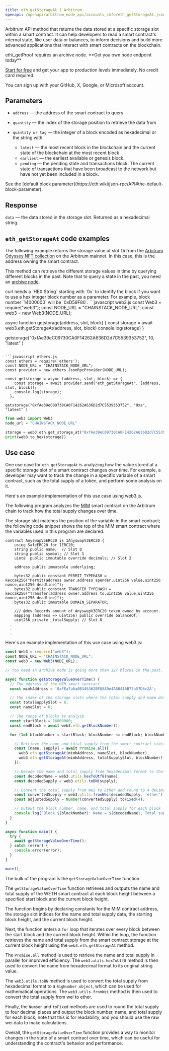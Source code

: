 ---
title: eth_getStorageAt | Arbitrum
openapi: /openapi/arbitrum_node_api/accounts_info/eth_getStorageAt.json POST /5b8d22690a57f293b3a1ed8758014e35
---

Arbitrum API method that returns the data stored at a specific storage slot within a smart contract. It can help developers to read a smart contract's internal state, like user data or balances, to inform decisions and build more advanced applications that interact with smart contracts on the blockchain.

<Note>
eth\_getProof requires an archive node.
</Note>

<Check>
**Get you own node endpoint today**

[Start for free](https://console.chainstack.com/) and get your app to production levels immediately. No credit card required.

You can sign up with your GitHub, X, Google, or Microsoft account.
</Check>


## Parameters

* `address` — the address of the smart contract to query
* `quantity` — the index of the storage position to retrieve the data from
* `quantity or tag` — the integer of a block encoded as hexadecimal or the string with:

  + `latest` — the most recent block in the blockchain and the current state of the blockchain at the most recent block
  + `earliest` — the earliest available or genesis block.
  + `pending` — the pending state and transactions block. The current state of transactions that have been broadcast to the network but have not yet been included in a block.

<Note>
See the [default block parameter](https://eth.wiki/json-rpc/API#the-default-block-parameter).
</Note>


## Response

`data` — the data stored in the storage slot. Returned as a hexadecimal string.

## `eth_getStorageAt` code examples

The following example returns the storage value at slot `10` from the [Arbitrum Odyssey NFT collection](https://arbiscan.io/token/0xfAe39eC09730CA0F14262A636D2d7C5539353752#code) on the Arbitrum mainnet. In this case, this is the address owning the smart contract.

This method can retrieve the different storage values in time by querying different blocks in the past. Note that to query a state in the past, you need an [archive node](https://chainstack.com/evm-nodes-a-dive-into-the-full-vs-archive-mode).

<Note>
curl needs a `HEX String` starting with `0x` to identify the block if you want to use a hex integer block number as a parameter.  
For example, block number `14000000` will be `0xD59F80`.
</Note>

<CodeGroup>
```javascript web3.js
const Web3 = require("web3");
const NODE_URL = "CHAINSTACK_NODE_URL";
const web3 = new Web3(NODE_URL);

async function getstorage(address, slot, block) {
  const storage = await web3.eth.getStorageAt(address, slot, block)
  console.log(storage)
 }
 
 getstorage("0xfAe39eC09730CA0F14262A636D2d7C5539353752", 10, "latest" )
```

```javascript ethers.js
const ethers = require('ethers');
const NODE_URL = "CHAINSTACK_NODE_URL";
const provider = new ethers.JsonRpcProvider(NODE_URL);

const getstorage = async (address, slot, block) => {
    const storage = await provider.send("eth_getStorageAt", [address, slot, block]);
    console.log(storage);
  };

getstorage("0xfAe39eC09730CA0F14262A636D2d7C5539353752", "0xa", "latest" )
```

```python web3.py
from web3 import Web3  
node_url = "CHAINSTACK_NODE_URL" 

storage = web3.eth.get_storage_at("0xfAe39eC09730CA0F14262A636D2d7C5539353752",10, "latest")
print(web3.to_hex(storage))
```
</CodeGroup>


## Use case

One use case for `eth_getStorageAt` is analyzing how the value stored at a specific storage slot of a smart contract changes over time. For example, a developer may want to track the change in a specific variable of a smart contract, such as the total supply of a token, and perform some analysis on it.

Here's an example implementation of this use case using web3.js.

The following program analyzes the [MIM](https://arbiscan.io/token/0xfea7a6a0b346362bf88a9e4a88416b77a57d6c2a#code) smart contract on the Arbitrum chain to track how the total supply changes over time.

The storage slot matches the position of the variable in the smart contract; the following code snippet shows the top of the MIM smart contract where the variables used in this program are declared.

```sol ERC20.sol
contract AnyswapV5ERC20 is IAnyswapV3ERC20 {
    using SafeERC20 for IERC20;
    string public name;  // Slot 0
    string public symbol; // Slot 1
    uint8  public immutable override decimals; // Slot 2

    address public immutable underlying;

    bytes32 public constant PERMIT_TYPEHASH = keccak256("Permit(address owner,address spender,uint256 value,uint256 nonce,uint256 deadline)");
    bytes32 public constant TRANSFER_TYPEHASH = keccak256("Transfer(address owner,address to,uint256 value,uint256 nonce,uint256 deadline)");
    bytes32 public immutable DOMAIN_SEPARATOR;

    /// @dev Records amount of AnyswapV3ERC20 token owned by account.
    mapping (address => uint256) public override balanceOf;
    uint256 private _totalSupply; // Slot 8
  .
  .
  .
```


Here's an example implementation of this use case using web3.js:

```javascript index.js
const Web3 = require("web3");
const NODE_URL = "CHAINSTACK_NODE_URL";
const web3 = new Web3(NODE_URL);

// You need an archive node is going more than 127 blocks in the past.

async function getStorageValueOverTime() {
  // The address of the MIM smart contract
  const mimhAddress = '0xFEa7a6a0B346362BF88A9e4A88416B77a57D6c2A';

  // The index of the storage slots where the total supply and name data are stored
  const totalSupplySlot = 8;
  const nameSlot = 0;

  // The range of blocks to analyze
  const startBlock = 16000000;
  const endBlock = await web3.eth.getBlockNumber();

  for (let blockNumber = startBlock; blockNumber <= endBlock; blockNumber++) {

    // Retrieve the name and total supply from the smart contract storage at each block
    const [name, supply] = await Promise.all([
      web3.eth.getStorageAt(mimhAddress, nameSlot, blockNumber),
      web3.eth.getStorageAt(mimhAddress, totalSupplySlot, blockNumber)
    ]);

    // Decode the name and total supply from hexadecimal format to their original values
    const decodedName = web3.utils.hexToUtf8(name);
    const decodedSupply = web3.utils.toBN(supply);

    // Convert the total supply from Wei to Ether and round to 4 decimal places
    const convertedSupply = web3.utils.fromWei(decodedSupply, 'ether');
    const adjustedSupply = Number(convertedSupply).toFixed(4);

    // Output the block number, name, and total supply for each block
    console.log(`Block ${blockNumber}: Name = ${decodedName}, Total supply = ${adjustedSupply}`);
  }
}

async function main() {
  try {
    await getStorageValueOverTime();
  } catch (error) {
    console.error(error);
  }
}

main();
```


The bulk of the program is the `getStorageValueOverTime` function.

The `getStorageValueOverTime` function retrieves and outputs the name and total supply of the WETH smart contract at each block height between a specified start block and the current block height.

The function begins by declaring constants for the MIM contract address, the storage slot indices for the name and total supply data, the starting block height, and the current block height.

Next, the function enters a `for` loop that iterates over every block between the start block and the current block height. Within the loop, the function retrieves the name and total supply from the smart contract storage at the current block height using the `web3.eth.getStorageAt` method.

The `Promise.all` method is used to retrieve the name and total supply in parallel for improved efficiency. The `web3.utils.hexToUtf8` method is then used to convert the name from hexadecimal format to its original string value.

The `web3.utils.toBN` method is used to convert the total supply from hexadecimal format to a `BigNumber object`, which can be used for mathematical operations. The `web3.utils.fromWei` method is then used to convert the total supply from wei to ether.

Finally, the `Number` and `toFixed` methods are used to round the total supply to four decimal places and output the block number, name, and total supply for each block; note that this is for readability, and you should use the raw wei data to make calculations.

Overall, the `getStorageValueOverTime` function provides a way to monitor changes in the state of a smart contract over time, which can be useful for understanding the contract's behavior and performance.
